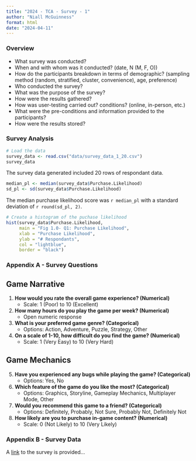 ```yaml
---
title: "2024 - TCA - Survey - 1"
author: "Niall McGuinness"
format: html
date: "2024-04-11"
---
```


### Overview
- What survey was conducted?
- When and with whom was it conducted? (date, N (M, F, O))
- How do the participants breakdown in terms of demographic?
(sampling method (random, stratified, cluster, convenience), age, preference)
- Who conducted the survey?
- What was the purpose of the survey?
- How were the results gathered?
- How was user-testing carried out? conditions? (online, in-person, etc.)
- What were the pre-conditions and information provided to the participants?
- How were the results stored?

### Survey Analysis

```r
# Load the data
survey_data <- read.csv("data/survey_data_1_20.csv")
survey_data

```

The survey data generated included 20 rows of respondant data.

```r
median_pl <- median(survey_data$Purchase.Likelihood)
sd_pl <- sd(survey_data$Purchase.Likelihood)

```

The median purchase likelihood score was `r median_pl` with a standard deviation of `r round(sd_pl, 2)`.

```r
# Create a histogram of the puchase likelihood
hist(survey_data$Purchase.Likelihood,
     main = "Fig 1.0- Q1: Purchase Likelihood",
     xlab = "Purchase Likelihood",
     ylab = "# Respondants",
     col = "lightblue",
     border = "black")
```



### Appendix A - Survey Questions

## Game Narrative
1.  **How would you rate the overall game experience? (Numerical)**
    -   Scale: 1 (Poor) to 10 (Excellent)
2.  **How many hours do you play the game per week? (Numerical)**
    -   Open numeric response
3.  **What is your preferred game genre? (Categorical)**
    -   Options: Action, Adventure, Puzzle, Strategy, Other
4.  **On a scale of 1-10, how difficult do you find the game? (Numerical)**
    -   Scale: 1 (Very Easy) to 10 (Very Hard)

## Game Mechanics    
    
5.  **Have you experienced any bugs while playing the game? (Categorical)**
    -   Options: Yes, No
6.  **Which feature of the game do you like the most? (Categorical)**
    -   Options: Graphics, Storyline, Gameplay Mechanics, Multiplayer Mode, Other
7.  **Would you recommend this game to a friend? (Categorical)**
    -   Options: Definitely, Probably, Not Sure, Probably Not, Definitely Not
8.  **How likely are you to purchase in-game content? (Numerical)**
    -   Scale: 0 (Not Likely) to 10 (Very Likely)
    
### Appendix B - Survey Data

A [link](www.dkit.ie) to the survey is provided...


